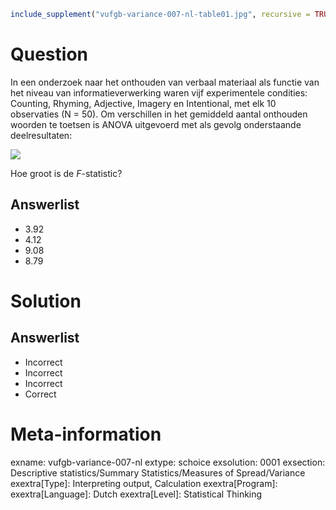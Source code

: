 ```r
include_supplement("vufgb-variance-007-nl-table01.jpg", recursive = TRUE)
```

Question
========

In een onderzoek naar het onthouden van verbaal materiaal als functie van het niveau van informatieverwerking waren vijf experimentele condities: Counting, Rhyming, Adjective, Imagery en Intentional, met elk 10 observaties (N = 50). Om verschillen in het gemiddeld aantal onthouden woorden te toetsen is ANOVA uitgevoerd met als gevolg onderstaande deelresultaten:

![](vufgb-variance-007-nl-table01.jpg)
  
Hoe groot is de *F*-statistic?  
  
Answerlist
----------
* 3.92
* 4.12
* 9.08
* 8.79

Solution
========

Answerlist
----------
* Incorrect
* Incorrect
* Incorrect
* Correct

Meta-information
================
exname: vufgb-variance-007-nl
extype: schoice
exsolution: 0001
exsection: Descriptive statistics/Summary Statistics/Measures of Spread/Variance
exextra[Type]: Interpreting output, Calculation
exextra[Program]: 
exextra[Language]: Dutch
exextra[Level]: Statistical Thinking
